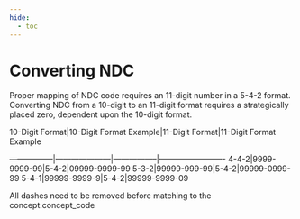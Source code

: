 ```yaml
---
hide:
  - toc
---
```


# Converting NDC

Proper mapping of NDC code requires an 11-digit number in a 5-4-2 format. Converting NDC from a 10-digit to an 11-digit format requires a strategically placed zero, dependent upon the 10-digit format. 

10-Digit Format|10-Digit Format Example|11-Digit Format|11-Digit Format Example 

-----------------|---------------------|-----------------|-------------------------
4-4-2|9999-9999-99|5-4-2|09999-9999-99
5-3-2|99999-999-99|5-4-2|99999-0999-99
5-4-1|99999-9999-9|5-4-2|99999-9999-09

All dashes need to be removed before matching to the concept.concept_code
